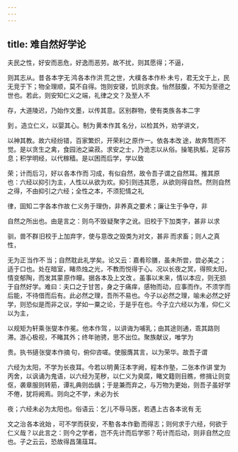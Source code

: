 ```yaml
---
---
---
```

title: 难自然好学论
---



夫民之性，好安而恶危，好逸而恶劳。故不扰，则其愿得；不逼，

则其志从。昔 各本字无 鸿 各本作洪 荒之世，大樸 各本作朴 未亏，君无文于上，民无竞于下；物全理顺，莫不自得。饱则安寝，饥则求食。怡然鼓腹，不知为至德之世也。若此，则安知仁义之端，礼律之文？及至人不

存，大道陵迟，乃始作文墨，以传其意。区别群物，使有类族 各本二字

到 。造立仁义，以婴其心。制为 黄本作其 名分，以检其外，劝学讲文，

以神其教。故六经纷错，百家繁炽，开荣利之 原作一。依各本改 途，故奔骛而不觉。是以贪生之禽，食园池之粱菽。求安之士，乃诡志以从俗。操笔执觚，足容苏息；积学明经，以代稼穑。是以困而后学，学以致

荣；计而后习，好以 各本作而 习成，有似自然，故令吾子谓之自然耳。推其原也：六经以抑引为主，人性以从欲为欢。抑引则违其愿，从欲则得自然。然则自然之得，不由抑引之六经；全性之本，不须犯情之礼

律，固知 二字各本作故 仁义务于理伪，非养真之要术；廉让生于争夺，非

自然之所出也。由是言之：则鸟不毁 疑聚字之讹。旧校于下加类字，甚非 以求

驯，兽不群 旧校于上加弃字，使与意改之毁类为对文，甚非 而求畜；则人之真性，

无为正 当作不 当；自然耽此礼学矣。论又云：嘉肴珍膳，虽未所尝，尝必美之；适于口也。处在暗室，睹烝烛之光，不教而悦得于心。况以长夜之冥，得照太阳，情变郁陶，而发其蒙 原作矇。据各本及上文改 。虽事以末来，情以本应，则无损于自然好学。难曰：夫口之于甘苦，身之于痛痒，感物而动，应事而作。不须学而后能，不待借而后有。此必然之理，吾所不易也。今子以必然之理，喻未必然之好学，则恐似是而非之议，学如一粟之论，于是乎在也。今子立六经以为准，仰仁义以为主，

以规矩为轩乘 张燮本作冕。他本作驾 ，以讲诲为哺乳；由其途则通，乖其路则滞。游心极视，不睹其外；终年驰骋，思不出位。聚族献议，唯学为

贵。执书擿 张燮本作摘 句，俯仰咨嗟。使服膺其言，以为荣华。故吾子谓

六经为太阳，不学为长夜耳。今若以明 黄汪本字阙，程本作塾，二张本作讲 堂为丙舍，以讽诵为鬼语，以六经为芜秽，以仁义为臭腐，睹文籍则目瞧，修揖让则变伛，袭章服则转筋，谭礼典则齿龋；于是兼而弃之，与万物为更始，则吾子虽好学不倦，犹将阙焉。则向之不学，未必为长

夜；六经未必为太阳也。俗语云：乞儿不辱马医，若遇上古 各本讹有 无

文之治 各本讹始 ，可不学而获安，不懃 各本作勤 而得志；则何求于六经，何欲于仁义哉？以此言之：则今之学者，岂不先计而后学邪？苟计而后动，则非自然之应也。子之云云，恐故得昌蒲葅耳。